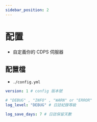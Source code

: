 ```yaml
---
sidebar_position: 2
---
```


# 配置

- 自定義你的 CDPS 伺服器

## 配置檔

- `./config.yml`

```yml
version: 1 # config 版本號

# "DEBUG" , "INFO" , "WARN" or "ERROR"
log_level: "DEBUG" # 日誌紀錄等級

log_save_days: 7 # 日誌保留天數
```
